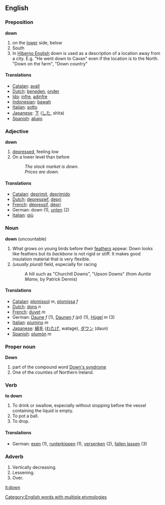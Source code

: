 {{rfc}}

==English==
===Preposition===
'''down'''

#on the [[lower]] side, below
#South
#In [[Hiberno English]] down is used as a description of a location away from a city. E.g. "He went down to Cavan" even if the location is to the North. "Down on the farm", "Down country"

====Translations====
*[[Catalan]]: [[avall]]
*[[Dutch]]: [[beneden]], [[onder]]
*[[Ido]]: [[infre]], [[adinfre]]
*[[Indonesian]]: [[bawah]]
*[[Italian]]: [[sotto]]
*[[Japanese]]: [[下]] ([[した]], shita)
*[[Spanish]]: [[abajo]]

===Adjective===
'''down'''

# [[depressed]], feeling low
# On a lower level than before
#:''The stock market is down.''
#:''Prices are down.''

====Translations====
*[[Catalan]]: [[deprimit]], [[deprimido]]
*[[Dutch]]: [[depressief]], [[depri]]
*[[French]]: [[dépressif]], [[dépri]]
*German: down (1), [[unten]] (2)
*[[Italian]]: [[giù]]

===Noun===
'''down''' (uncountable)

#What grows on young birds before their [[feather]]s appear. Down looks like feathers but its ''backbone'' is not rigid or stiff. It makes good insulation material that is very flexible.
# ''(usually plural)'' field, especially for racing
#: A hill such as "Churchill Downs", "Upson Downs" (from ''Auntie Mame'', by Patrick Dennis)

====Translations====
*[[Catalan]]: [[plomissol]] ''m'', [[plomissa]] ''f''
*[[Dutch]]: [[dons]] ''n''
*[[French]]: [[duvet]] ''m''
*German: [[Daune]] ''f'' (1), [[Daune]]n ''f'' ''(pl)'' (1), [[Hügel]] ''m'' (3)
*[[Italian]]: [[piumino]] ''m''
*[[Japanese]]: [[綿毛]] ([[わたげ]], watage), [[ダウン]] (daun)
*[[Spanish]]: [[plumón]] ''m''

===Proper noun===
'''Down'''

# part of the compound word [[Down's syndrome]]
# One of the counties of Northern Ireland.

===Verb===
'''to down'''

#To drink or swallow, especially without stopping before the vessel containing the liquid is empty.
#To pot a ball.
#To drop.

====Translations====
*German: [[exen]] (1), [[runterkippen]] (1), [[versenken]] (2), [[fallen lassen]] (3)

===Adverb===

#Vertically decreasing.
#Lessening.
#Over.

[[it:down]]
[[Category:English words with multiple etymologies]]